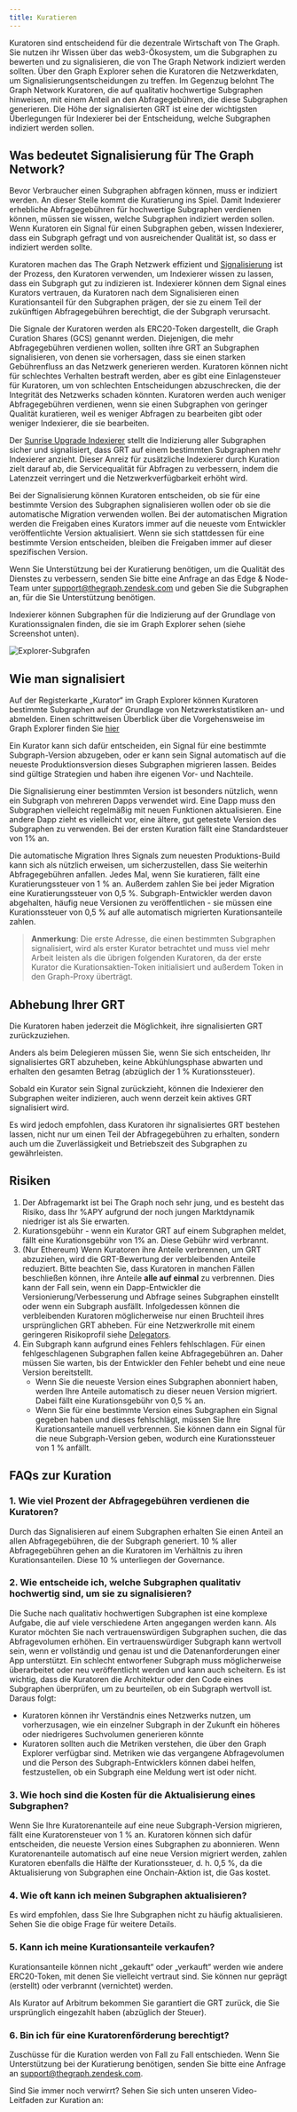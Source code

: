 ```yaml
---
title: Kuratieren
---
```


Kuratoren sind entscheidend für die dezentrale Wirtschaft von The Graph. Sie nutzen ihr Wissen über das web3-Ökosystem, um die Subgraphen zu bewerten und zu signalisieren, die von The Graph Network indiziert werden sollten. Über den Graph Explorer sehen die Kuratoren die Netzwerkdaten, um Signalisierungsentscheidungen zu treffen. Im Gegenzug belohnt The Graph Network Kuratoren, die auf qualitativ hochwertige Subgraphen hinweisen, mit einem Anteil an den Abfragegebühren, die diese Subgraphen generieren. Die Höhe der signalisierten GRT ist eine der wichtigsten Überlegungen für Indexierer bei der Entscheidung, welche Subgraphen indiziert werden sollen.

## Was bedeutet Signalisierung für The Graph Network?

Bevor Verbraucher einen Subgraphen abfragen können, muss er indiziert werden. An dieser Stelle kommt die Kuratierung ins Spiel. Damit Indexierer erhebliche Abfragegebühren für hochwertige Subgraphen verdienen können, müssen sie wissen, welche Subgraphen indiziert werden sollen. Wenn Kuratoren ein Signal für einen Subgraphen geben, wissen Indexierer, dass ein Subgraph gefragt und von ausreichender Qualität ist, so dass er indiziert werden sollte.

Kuratoren machen das The Graph Netzwerk effizient und [Signalisierung](#how-to-signal) ist der Prozess, den Kuratoren verwenden, um Indexierer wissen zu lassen, dass ein Subgraph gut zu indizieren ist. Indexierer können dem Signal eines Kurators vertrauen, da Kuratoren nach dem Signalisieren einen Kurationsanteil für den Subgraphen prägen, der sie zu einem Teil der zukünftigen Abfragegebühren berechtigt, die der Subgraph verursacht.

Die Signale der Kuratoren werden als ERC20-Token dargestellt, die Graph Curation Shares (GCS) genannt werden. Diejenigen, die mehr Abfragegebühren verdienen wollen, sollten ihre GRT an Subgraphen signalisieren, von denen sie vorhersagen, dass sie einen starken Gebührenfluss an das Netzwerk generieren werden. Kuratoren können nicht für schlechtes Verhalten bestraft werden, aber es gibt eine Einlagensteuer für Kuratoren, um von schlechten Entscheidungen abzuschrecken, die der Integrität des Netzwerks schaden könnten. Kuratoren werden auch weniger Abfragegebühren verdienen, wenn sie einen Subgraphen von geringer Qualität kuratieren, weil es weniger Abfragen zu bearbeiten gibt oder weniger Indexierer, die sie bearbeiten.

Der [Sunrise Upgrade Indexierer](/archived/sunrise/#what-is-the-upgrade-indexer) stellt die Indizierung aller Subgraphen sicher und signalisiert, dass GRT auf einem bestimmten Subgraphen mehr Indexierer anzieht. Dieser Anreiz für zusätzliche Indexierer durch Kuration zielt darauf ab, die Servicequalität für Abfragen zu verbessern, indem die Latenzzeit verringert und die Netzwerkverfügbarkeit erhöht wird.

Bei der Signalisierung können Kuratoren entscheiden, ob sie für eine bestimmte Version des Subgraphen signalisieren wollen oder ob sie die automatische Migration verwenden wollen. Bei der automatischen Migration werden die Freigaben eines Kurators immer auf die neueste vom Entwickler veröffentlichte Version aktualisiert. Wenn sie sich stattdessen für eine bestimmte Version entscheiden, bleiben die Freigaben immer auf dieser spezifischen Version.

Wenn Sie Unterstützung bei der Kuratierung benötigen, um die Qualität des Dienstes zu verbessern, senden Sie bitte eine Anfrage an das Edge & Node-Team unter support@thegraph.zendesk.com und geben Sie die Subgraphen an, für die Sie Unterstützung benötigen.

Indexierer können Subgraphen für die Indizierung auf der Grundlage von Kurationssignalen finden, die sie im Graph Explorer sehen (siehe Screenshot unten).

![Explorer-Subgrafen](/img/explorer-subgraphs.png)

## Wie man signalisiert

Auf der Registerkarte „Kurator“ im Graph Explorer können Kuratoren bestimmte Subgraphen auf der Grundlage von Netzwerkstatistiken an- und abmelden. Einen schrittweisen Überblick über die Vorgehensweise im Graph Explorer finden Sie [hier](/subgraphs/explorer/)

Ein Kurator kann sich dafür entscheiden, ein Signal für eine bestimmte Subgraph-Version abzugeben, oder er kann sein Signal automatisch auf die neueste Produktionsversion dieses Subgraphen migrieren lassen. Beides sind gültige Strategien und haben ihre eigenen Vor- und Nachteile.

Die Signalisierung einer bestimmten Version ist besonders nützlich, wenn ein Subgraph von mehreren Dapps verwendet wird. Eine Dapp muss den Subgraphen vielleicht regelmäßig mit neuen Funktionen aktualisieren. Eine andere Dapp zieht es vielleicht vor, eine ältere, gut getestete Version des Subgraphen zu verwenden. Bei der ersten Kuration fällt eine Standardsteuer von 1% an.

Die automatische Migration Ihres Signals zum neuesten Produktions-Build kann sich als nützlich erweisen, um sicherzustellen, dass Sie weiterhin Abfragegebühren anfallen. Jedes Mal, wenn Sie kuratieren, fällt eine Kuratierungssteuer von 1 % an. Außerdem zahlen Sie bei jeder Migration eine Kuratierungssteuer von 0,5 %. Subgraph-Entwickler werden davon abgehalten, häufig neue Versionen zu veröffentlichen - sie müssen eine Kurationssteuer von 0,5 % auf alle automatisch migrierten Kurationsanteile zahlen.

> **Anmerkung**: Die erste Adresse, die einen bestimmten Subgraphen signalisiert, wird als erster Kurator betrachtet und muss viel mehr Arbeit leisten als die übrigen folgenden Kuratoren, da der erste Kurator die Kurationsaktien-Token initialisiert und außerdem Token in den Graph-Proxy überträgt.

## Abhebung Ihrer GRT

Die Kuratoren haben jederzeit die Möglichkeit, ihre signalisierten GRT zurückzuziehen.

Anders als beim Delegieren müssen Sie, wenn Sie sich entscheiden, Ihr signalisiertes GRT abzuheben, keine Abkühlungsphase abwarten und erhalten den gesamten Betrag (abzüglich der 1 % Kurationssteuer).

Sobald ein Kurator sein Signal zurückzieht, können die Indexierer den Subgraphen weiter indizieren, auch wenn derzeit kein aktives GRT signalisiert wird.

Es wird jedoch empfohlen, dass Kuratoren ihr signalisiertes GRT bestehen lassen, nicht nur um einen Teil der Abfragegebühren zu erhalten, sondern auch um die Zuverlässigkeit und Betriebszeit des Subgraphen zu gewährleisten.

## Risiken

1. Der Abfragemarkt ist bei The Graph noch sehr jung, und es besteht das Risiko, dass Ihr %APY aufgrund der noch jungen Marktdynamik niedriger ist als Sie erwarten.
2. Kurationsgebühr - wenn ein Kurator GRT auf einem Subgraphen meldet, fällt eine Kurationsgebühr von 1% an. Diese Gebühr wird verbrannt.
3. (Nur Ethereum) Wenn Kuratoren ihre Anteile verbrennen, um GRT abzuziehen, wird die GRT-Bewertung der verbleibenden Anteile reduziert. Bitte beachten Sie, dass Kuratoren in manchen Fällen beschließen können, ihre Anteile **alle auf einmal** zu verbrennen. Dies kann der Fall sein, wenn ein Dapp-Entwickler die Versionierung/Verbesserung und Abfrage seines Subgraphen einstellt oder wenn ein Subgraph ausfällt. Infolgedessen können die verbleibenden Kuratoren möglicherweise nur einen Bruchteil ihres ursprünglichen GRT abheben. Für eine Netzwerkrolle mit einem geringeren Risikoprofil siehe [Delegators](/resources/roles/delegating/).
4. Ein Subgraph kann aufgrund eines Fehlers fehlschlagen. Für einen fehlgeschlagenen Subgraphen fallen keine Abfragegebühren an. Daher müssen Sie warten, bis der Entwickler den Fehler behebt und eine neue Version bereitstellt.
   - Wenn Sie die neueste Version eines Subgraphen abonniert haben, werden Ihre Anteile automatisch zu dieser neuen Version migriert. Dabei fällt eine Kurationsgebühr von 0,5 % an.
   - Wenn Sie für eine bestimmte Version eines Subgraphen ein Signal gegeben haben und dieses fehlschlägt, müssen Sie Ihre Kurationsanteile manuell verbrennen. Sie können dann ein Signal für die neue Subgraph-Version geben, wodurch eine Kurationssteuer von 1 % anfällt.

## FAQs zur Kuration

### 1. Wie viel Prozent der Abfragegebühren verdienen die Kuratoren?

Durch das Signalisieren auf einem Subgraphen erhalten Sie einen Anteil an allen Abfragegebühren, die der Subgraph generiert. 10 % aller Abfragegebühren gehen an die Kuratoren im Verhältnis zu ihren Kurationsanteilen. Diese 10 % unterliegen der Governance.

### 2. Wie entscheide ich, welche Subgraphen qualitativ hochwertig sind, um sie zu signalisieren?

Die Suche nach qualitativ hochwertigen Subgraphen ist eine komplexe Aufgabe, die auf viele verschiedene Arten angegangen werden kann. Als Kurator möchten Sie nach vertrauenswürdigen Subgraphen suchen, die das Abfragevolumen erhöhen. Ein vertrauenswürdiger Subgraph kann wertvoll sein, wenn er vollständig und genau ist und die Datenanforderungen einer App unterstützt. Ein schlecht entworfener Subgraph muss möglicherweise überarbeitet oder neu veröffentlicht werden und kann auch scheitern. Es ist wichtig, dass die Kuratoren die Architektur oder den Code eines Subgraphen überprüfen, um zu beurteilen, ob ein Subgraph wertvoll ist. Daraus folgt:

- Kuratoren können ihr Verständnis eines Netzwerks nutzen, um vorherzusagen, wie ein einzelner Subgraph in der Zukunft ein höheres oder niedrigeres Suchvolumen generieren könnte
- Kuratoren sollten auch die Metriken verstehen, die über den Graph Explorer verfügbar sind. Metriken wie das vergangene Abfragevolumen und die Person des Subgraph-Entwicklers können dabei helfen, festzustellen, ob ein Subgraph eine Meldung wert ist oder nicht.

### 3. Wie hoch sind die Kosten für die Aktualisierung eines Subgraphen?

Wenn Sie Ihre Kuratorenanteile auf eine neue Subgraph-Version migrieren, fällt eine Kuratorensteuer von 1 % an. Kuratoren können sich dafür entscheiden, die neueste Version eines Subgraphen zu abonnieren. Wenn Kuratorenanteile automatisch auf eine neue Version migriert werden, zahlen Kuratoren ebenfalls die Hälfte der Kurationssteuer, d. h. 0,5 %, da die Aktualisierung von Subgraphen eine Onchain-Aktion ist, die Gas kostet.

### 4. Wie oft kann ich meinen Subgraphen aktualisieren?

Es wird empfohlen, dass Sie Ihre Subgraphen nicht zu häufig aktualisieren. Sehen Sie die obige Frage für weitere Details.

### 5. Kann ich meine Kurationsanteile verkaufen?

Kurationsanteile können nicht „gekauft“ oder „verkauft“ werden wie andere ERC20-Token, mit denen Sie vielleicht vertraut sind. Sie können nur geprägt (erstellt) oder verbrannt (vernichtet) werden.

Als Kurator auf Arbitrum bekommen Sie garantiert die GRT zurück, die Sie ursprünglich eingezahlt haben (abzüglich der Steuer).

### 6. Bin ich für eine Kuratorenförderung berechtigt?

Zuschüsse für die Kuration werden von Fall zu Fall entschieden. Wenn Sie Unterstützung bei der Kuratierung benötigen, senden Sie bitte eine Anfrage an support@thegraph.zendesk.com.

Sind Sie immer noch verwirrt? Sehen Sie sich unten unseren Video-Leitfaden zur Kuration an:

<VideoEmbed title="How to Curate a Subgraph" youtube="VytTEcf0dxQ" />
